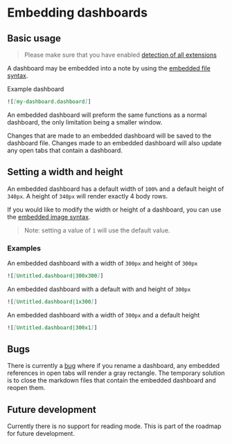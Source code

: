 # Embedding dashboards

## Basic usage

> Please make sure that you have enabled [detection of all extensions](../getting-started/quick-start#linking-dashboard-files)

A dashboard may be embedded into a note by using the [embedded file syntax](https://help.obsidian.md/Linking+notes+and+files/Embedding+files).

Example dashboard

```markdown
![[my-dashboard.dashboard]]
```

An embedded dashboard will preform the same functions as a normal dashboard, the only limitation being a smaller window.

Changes that are made to an embedded dashboard will be saved to the dashboard file. Changes made to an embedded dashboard will also update any open tabs that contain a dashboard.

## Setting a width and height

An embedded dashboard has a default width of `100%` and a default height of `340px`. A height of `340px` will render exactly 4 body rows.

If you would like to modify the width or height of a dashboard, you can use the [embedded image syntax](https://help.obsidian.md/Linking+notes+and+files/Embedding+files#Embed+an+image+in+a+note).

> Note: setting a value of `1` will use the default value.

### Examples

An embedded dashboard with a width of `300px` and height of `300px`

```markdown
![[Untitled.dashboard|300x300]]
```

An embedded dashboard with a default with and height of `300px`

```markdown
![[Untitled.dashboard|1x300]]
```

An embedded dashboard with a width of `300px` and a default height

```markdown
![[Untitled.dashboard|300x1]]
```

## Bugs

There is currently a [bug](https://github.com/trey-wallis/obsidian-dashboards/issues/523) where if you rename a dashboard, any embedded references in open tabs will render a gray rectangle. The temporary solution is to close the markdown files that contain the embedded dashboard and reopen them.

## Future development

Currently there is no support for reading mode. This is part of the roadmap for future development.
